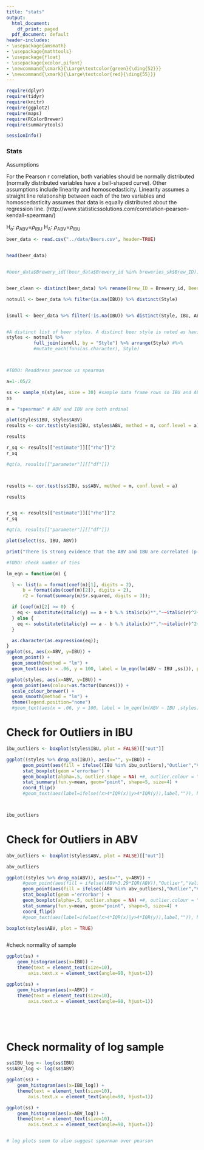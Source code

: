 ```yaml
---
title: "stats"
output:
  html_document:
    df_print: paged
  pdf_document: default
header-includes:
- \usepackage{amsmath}
- \usepackage{mathtools}
- \usepackage{float}
- \usepackage{xcolor,pifont}
- \newcommand{\cmark}{\Large\textcolor{green}{\ding{52}}}
- \newcommand{\xmark}{\Large\textcolor{red}{\ding{55}}}
---
```



```r
require(dplyr)
require(tidyr)
require(knitr)
require(ggplot2)
require(maps)
require(RColorBrewer)
require(summarytools)

sessionInfo()

```


### Stats

Assumptions

For the Pearson r correlation, both variables should be normally distributed (normally distributed variables have a bell-shaped curve).  Other assumptions include linearity and homoscedasticity.  Linearity assumes a straight line relationship between each of the two variables and homoscedasticity assumes that data is equally distributed about the regression line.
(http://www.statisticssolutions.com/correlation-pearson-kendall-spearman/) 



H~o~: $\rho$~ABV~=$\rho$~IBU~
H~A~: $\rho$~ABV~=$\rho$~IBU~

```r

beer_data <- read.csv("../data/Beers.csv", header=TRUE)


head(beer_data)


#beer_data$Brewery_id[(beer_data$Brewery_id %in% breweries_sk$Brew_ID)]  <- breweries_sk$Brew_SK # update brewery_ids from brewery_sk data


beer_clean <- distinct(beer_data) %>% rename(Brew_ID = Brewery_id, Beer_Name = Name) 

notnull <- beer_data %>% filter(is.na(IBU)) %>% distinct(Style)


isnull <- beer_data %>% filter(!is.na(IBU)) %>% distinct(Style, IBU, ABV, Ounces) %>% arrange(Style)


#A distinct list of beer styles. A distinct beer style is noted as having a unique style name, IBU, ABV, and Ounces values.
styles <- notnull %>% 
          full_join(isnull, by = "Style") %>% arrange(Style) #%>%
          #mutate_each(funs(as.character), Style)



#TODO: Readdress pearson vs spearman

a=1-.05/2

ss <- sample_n(styles, size = 30) #sample data frame rows so IBU and ABV remain paired
ss

m = "spearman" # ABV and IBU are both ordinal

plot(styles$IBU, styles$ABV)
results <- cor.test(styles$IBU, styles$ABV, method = m, conf.level = a)

results

r_sq <- results[["estimate"]][["rho"]]^2
r_sq

#qt(a, results[["parameter"]][["df"]])



results <- cor.test(ss$IBU, ss$ABV, method = m, conf.level = a)

results


r_sq <- results[["estimate"]][["rho"]]^2
r_sq

#qt(a, results[["parameter"]][["df"]])

plot(select(ss, IBU, ABV))

print("There is strong evidence that the ABV and IBU are correlated (p-value > 0.001)") #TODO: calculate conf int

#TODO: check number of ties

```

```r


lm_eqn = function(m) {

  l <- list(a = format(coef(m)[1], digits = 2),
      b = format(abs(coef(m)[2]), digits = 2),
      r2 = format(summary(m)$r.squared, digits = 3));

  if (coef(m)[2] >= 0)  {
    eq <- substitute(italic(y) == a + b %.% italic(x)*","~~italic(r)^2~"="~r2,l)
  } else {
    eq <- substitute(italic(y) == a - b %.% italic(x)*","~~italic(r)^2~"="~r2,l)    
  }

  as.character(as.expression(eq));                 
}
ggplot(ss, aes(x=ABV, y=IBU)) +
  geom_point() +
  geom_smooth(method = "lm") +
  geom_text(aes(x = .06, y = 100, label = lm_eqn(lm(ABV ~ IBU ,ss))), parse = TRUE, color = "red")

ggplot(styles, aes(x=ABV, y=IBU)) +
  geom_point(aes(colour=as.factor(Ounces))) +
  scale_colour_brewer() +
  geom_smooth(method = "lm") +
  theme(legend.position="none")
  #geom_text(aes(x = .06, y = 100, label = lm_eqn(lm(ABV ~ IBU ,styles))), parse = TRUE, color = "red")

```



# Check for Outliers in IBU
```r

ibu_outliers <- boxplot(styles$IBU, plot = FALSE)[["out"]]

ggplot((styles %>% drop_na(IBU)), aes(x="", y=IBU)) +
      geom_point(aes(fill = ifelse((IBU %in% ibu_outliers),"Outlier","Valid")), size = 5, shape = 21, position = position_jitter())+
      stat_boxplot(geom ='errorbar') +
      geom_boxplot(alpha=.5, outlier.shape = NA) +#, outlier.colour = "red") +
      stat_summary(fun.y=mean, geom="point", shape=5, size=4) +
      coord_flip()
      #geom_text(aes(label=ifelse((x>4*IQR(x)|y>4*IQR(y)),label,"")), hjust=1.1)



ibu_outliers

```

# Check for Outliers in ABV
```r

abv_outliers <- boxplot(styles$ABV, plot = FALSE)[["out"]]

abv_outliers

ggplot((styles %>% drop_na(ABV)), aes(x="", y=ABV)) +
      #geom_point(aes(fill = ifelse((ABV>3.29*IQR(ABV)),"Outlier","Valid")), size = 5, shape = 21, position = position_jitter())+#= position_jitterdodge()) +
      geom_point(aes(fill = ifelse((ABV %in% abv_outliers),"Outlier","Valid")), size = 5, shape = 21, position = position_jitter())+
      stat_boxplot(geom ='errorbar') +
      geom_boxplot(alpha=.5, outlier.shape = NA) +#, outlier.colour = "red") +
      stat_summary(fun.y=mean, geom="point", shape=5, size=4) + 
      coord_flip()
      #geom_text(aes(label=ifelse((x>4*IQR(x)|y>4*IQR(y)),label,"")), hjust=1.1)

boxplot(styles$ABV, plot = TRUE)



```



#check normality of sample
```r

ggplot(ss) +
    geom_histogram(aes(x=IBU)) +
    theme(text = element_text(size=10),
        axis.text.x = element_text(angle=90, hjust=1)) 

ggplot(ss) +
    geom_histogram(aes(x=ABV)) +
    theme(text = element_text(size=10),
        axis.text.x = element_text(angle=90, hjust=1)) 






```

# Check normality of log sample
```r

ss$IBU_log <- log(ss$IBU)
ss$ABV_log <- log(ss$ABV)

ggplot(ss) +
    geom_histogram(aes(x=IBU_log)) +
    theme(text = element_text(size=10),
        axis.text.x = element_text(angle=90, hjust=1)) 

ggplot(ss) +
    geom_histogram(aes(x=ABV_log)) +
    theme(text = element_text(size=10),
        axis.text.x = element_text(angle=90, hjust=1)) 


# log plots seem to also suggest spearman over pearson

```



